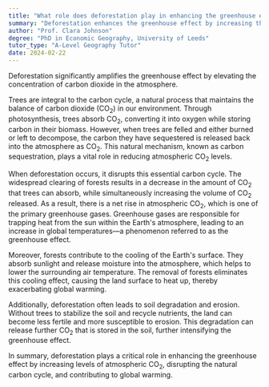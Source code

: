 ```yaml
---
title: "What role does deforestation play in enhancing the greenhouse effect?"
summary: "Deforestation enhances the greenhouse effect by increasing the amount of carbon dioxide in the atmosphere."
author: "Prof. Clara Johnson"
degree: "PhD in Economic Geography, University of Leeds"
tutor_type: "A-Level Geography Tutor"
date: 2024-02-22
---
```


Deforestation significantly amplifies the greenhouse effect by elevating the concentration of carbon dioxide in the atmosphere.

Trees are integral to the carbon cycle, a natural process that maintains the balance of carbon dioxide (CO$_2$) in our environment. Through photosynthesis, trees absorb CO$_2$, converting it into oxygen while storing carbon in their biomass. However, when trees are felled and either burned or left to decompose, the carbon they have sequestered is released back into the atmosphere as CO$_2$. This natural mechanism, known as carbon sequestration, plays a vital role in reducing atmospheric CO$_2$ levels.

When deforestation occurs, it disrupts this essential carbon cycle. The widespread clearing of forests results in a decrease in the amount of CO$_2$ that trees can absorb, while simultaneously increasing the volume of CO$_2$ released. As a result, there is a net rise in atmospheric CO$_2$, which is one of the primary greenhouse gases. Greenhouse gases are responsible for trapping heat from the sun within the Earth's atmosphere, leading to an increase in global temperatures—a phenomenon referred to as the greenhouse effect.

Moreover, forests contribute to the cooling of the Earth's surface. They absorb sunlight and release moisture into the atmosphere, which helps to lower the surrounding air temperature. The removal of forests eliminates this cooling effect, causing the land surface to heat up, thereby exacerbating global warming.

Additionally, deforestation often leads to soil degradation and erosion. Without trees to stabilize the soil and recycle nutrients, the land can become less fertile and more susceptible to erosion. This degradation can release further CO$_2$ that is stored in the soil, further intensifying the greenhouse effect.

In summary, deforestation plays a critical role in enhancing the greenhouse effect by increasing levels of atmospheric CO$_2$, disrupting the natural carbon cycle, and contributing to global warming.
    
